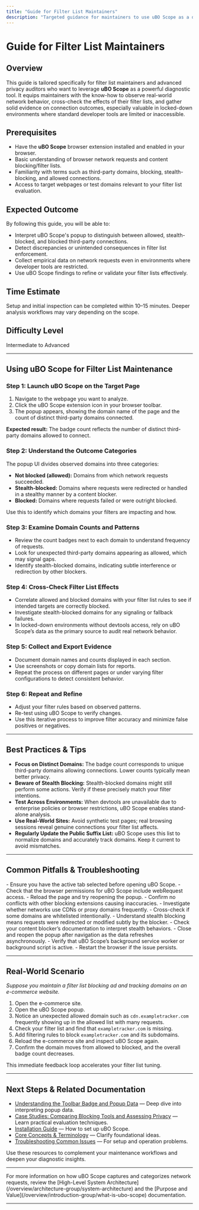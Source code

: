 ```yaml
---
title: "Guide for Filter List Maintainers"
description: "Targeted guidance for maintainers to use uBO Scope as a diagnostic tool, cross-check filter effects, and gather evidence on real network behavior—especially on locked-down environments with limited devtools access."
---
```


# Guide for Filter List Maintainers

## Overview

This guide is tailored specifically for filter list maintainers and advanced privacy auditors who want to leverage **uBO Scope** as a powerful diagnostic tool. It equips maintainers with the know-how to observe real-world network behavior, cross-check the effects of their filter lists, and gather solid evidence on connection outcomes, especially valuable in locked-down environments where standard developer tools are limited or inaccessible.

## Prerequisites

- Have the **uBO Scope** browser extension installed and enabled in your browser.
- Basic understanding of browser network requests and content blocking/filter lists.
- Familiarity with terms such as third-party domains, blocking, stealth-blocking, and allowed connections.
- Access to target webpages or test domains relevant to your filter list evaluation.

## Expected Outcome

By following this guide, you will be able to:
- Interpret uBO Scope's popup to distinguish between allowed, stealth-blocked, and blocked third-party connections.
- Detect discrepancies or unintended consequences in filter list enforcement.
- Collect empirical data on network requests even in environments where developer tools are restricted.
- Use uBO Scope findings to refine or validate your filter lists effectively.

## Time Estimate

Setup and initial inspection can be completed within 10–15 minutes. Deeper analysis workflows may vary depending on the scope.

## Difficulty Level

Intermediate to Advanced

---

## Using uBO Scope for Filter List Maintenance

### Step 1: Launch uBO Scope on the Target Page

1. Navigate to the webpage you want to analyze.
2. Click the uBO Scope extension icon in your browser toolbar.
3. The popup appears, showing the domain name of the page and the count of distinct third-party domains connected.

**Expected result:** The badge count reflects the number of distinct third-party domains allowed to connect.

### Step 2: Understand the Outcome Categories

The popup UI divides observed domains into three categories:
- **Not blocked (allowed):** Domains from which network requests succeeded.
- **Stealth-blocked:** Domains where requests were redirected or handled in a stealthy manner by a content blocker.
- **Blocked:** Domains where requests failed or were outright blocked.

Use this to identify which domains your filters are impacting and how.

### Step 3: Examine Domain Counts and Patterns

- Review the count badges next to each domain to understand frequency of requests.
- Look for unexpected third-party domains appearing as allowed, which may signal gaps.
- Identify stealth-blocked domains, indicating subtle interference or redirection by other blockers.

### Step 4: Cross-Check Filter List Effects

- Correlate allowed and blocked domains with your filter list rules to see if intended targets are correctly blocked.
- Investigate stealth-blocked domains for any signaling or fallback failures.
- In locked-down environments without devtools access, rely on uBO Scope’s data as the primary source to audit real network behavior.

### Step 5: Collect and Export Evidence

- Document domain names and counts displayed in each section.
- Use screenshots or copy domain lists for reports.
- Repeat the process on different pages or under varying filter configurations to detect consistent behavior.

### Step 6: Repeat and Refine

- Adjust your filter rules based on observed patterns.
- Re-test using uBO Scope to verify changes.
- Use this iterative process to improve filter accuracy and minimize false positives or negatives.

---

## Best Practices & Tips

- **Focus on Distinct Domains:** The badge count corresponds to unique third-party domains allowing connections. Lower counts typically mean better privacy.
- **Beware of Stealth Blocking:** Stealth-blocked domains might still perform some actions. Verify if these precisely match your filter intentions.
- **Test Across Environments:** When devtools are unavailable due to enterprise policies or browser restrictions, uBO Scope enables stand-alone analysis.
- **Use Real-World Sites:** Avoid synthetic test pages; real browsing sessions reveal genuine connections your filter list affects.
- **Regularly Update the Public Suffix List:** uBO Scope uses this list to normalize domains and accurately track domains. Keep it current to avoid mismatches.

---

## Common Pitfalls & Troubleshooting

<AccordionGroup title="Troubleshooting Checklist">
<Accordion title="Popup Shows No Data or 'NO DATA'">
- Ensure you have the active tab selected before opening uBO Scope.
- Check that the browser permissions for uBO Scope include webRequest access.
- Reload the page and try reopening the popup.
</Accordion>
<Accordion title="Unexpected High Count of Allowed Domains">
- Confirm no conflicts with other blocking extensions causing inaccuracies.
- Investigate whether networks use CDNs or proxy domains frequently.
- Cross-check if some domains are whitelisted intentionally.
</Accordion>
<Accordion title="Stealth-Blocked Domains Are Unclear">
- Understand stealth blocking means requests were redirected or modified subtly by the blocker.
- Check your content blocker’s documentation to interpret stealth behaviors.
</Accordion>
<Accordion title="Data Not Updating After Navigation">
- Close and reopen the popup after navigation as the data refreshes asynchronously.
- Verify that uBO Scope’s background service worker or background script is active.
- Restart the browser if the issue persists.
</Accordion>
</AccordionGroup>

---

## Real-World Scenario

_Suppose you maintain a filter list blocking ad and tracking domains on an e-commerce website._

1. Open the e-commerce site.
2. Open the uBO Scope popup.
3. Notice an unexpected allowed domain such as `cdn.exampletracker.com` frequently showing up in the allowed list with many requests.
4. Check your filter list and find that `exampletracker.com` is missing.
5. Add filtering rules to block `exampletracker.com` and its subdomains.
6. Reload the e-commerce site and inspect uBO Scope again.
7. Confirm the domain moves from allowed to blocked, and the overall badge count decreases.

This immediate feedback loop accelerates your filter list tuning.

---

## Next Steps & Related Documentation

- [Understanding the Toolbar Badge and Popup Data](/guides/analyzing-results/understanding-badge-popup) — Deep dive into interpreting popup data.
- [Case Studies: Comparing Blocking Tools and Assessing Privacy](/guides/analyzing-results/case-studies-blocking) — Learn practical evaluation techniques.
- [Installation Guide](/getting-started/setup-introduction/installation) — How to set up uBO Scope.
- [Core Concepts & Terminology](/overview/architecture-group/core-concepts-terminology) — Clarify foundational ideas.
- [Troubleshooting Common Issues](/getting-started/getting-going/troubleshooting-setup) — For setup and operation problems.

Use these resources to complement your maintenance workflows and deepen your diagnostic insights.

---

<Check>
For more information on how uBO Scope captures and categorizes network requests, review the [High-Level System Architecture](/overview/architecture-group/system-architecture) and the [Purpose and Value](/overview/introduction-group/what-is-ubo-scope) documentation.
</Check>

---